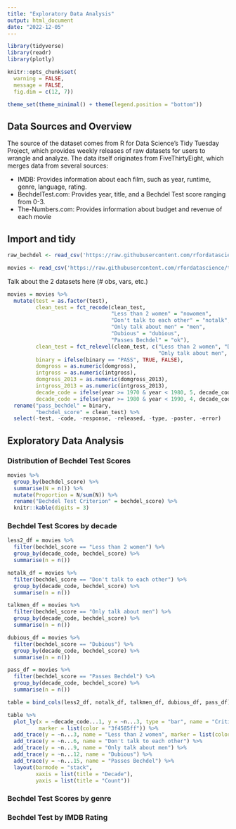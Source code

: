 ```yaml
---
title: "Exploratory Data Analysis"
output: html_document
date: "2022-12-05"
---
```


```r
library(tidyverse)
library(readr)
library(plotly)

knitr::opts_chunk$set(
  warning = FALSE, 
  message = FALSE,
  fig.dim = c(12, 7))

theme_set(theme_minimal() + theme(legend.position = "bottom"))
```

## Data Sources and Overview 
The source of the dataset comes from R for Data Science's Tidy Tuesday Project, which provides weekly releases of raw datasets for users to wrangle and analyze. The data itself originates from FiveThirtyEight, which merges data from several sources:

* IMDB: Provides information about each film, such as year, runtime, genre, language, rating.
* BechdelTest.com: Provides year, title, and a Bechdel Test score ranging from 0-3.
* The-Numbers.com: Provides information about budget and revenue of each movie

## Import and tidy

```r
raw_bechdel <- read_csv('https://raw.githubusercontent.com/rfordatascience/tidytuesday/master/data/2021/2021-03-09/raw_bechdel.csv')

movies <- read_csv('https://raw.githubusercontent.com/rfordatascience/tidytuesday/master/data/2021/2021-03-09/movies.csv')
```

Talk about the 2 datasets here (# obs, vars, etc.)

```r
movies = movies %>% 
  mutate(test = as.factor(test), 
         clean_test = fct_recode(clean_test, 
                                 "Less than 2 women" = "nowomen", 
                                 "Don't talk to each other" = "notalk",
                                 "Only talk about men" = "men", 
                                 "Dubious" = "dubious",
                                 "Passes Bechdel" = "ok"),
         clean_test = fct_relevel(clean_test, c("Less than 2 women", "Don't talk to each other", 
                                                "Only talk about men", "Dubious", "Passes Bechdel")),
         binary = ifelse(binary == "PASS", TRUE, FALSE), 
         domgross = as.numeric(domgross),
         intgross = as.numeric(intgross),
         domgross_2013 = as.numeric(domgross_2013),
         intgross_2013 = as.numeric(intgross_2013),
         decade_code = ifelse(year >= 1970 & year < 1980, 5, decade_code),
         decade_code = ifelse(year >= 1980 & year < 1990, 4, decade_code)) %>% 
  rename("pass_bechdel" = binary,
         "bechdel_score" = clean_test) %>% 
  select(-test, -code, -response, -released, -type, -poster, -error)
```

## Exploratory Data Analysis

### Distribution of Bechdel Test Scores

```r
movies %>% 
  group_by(bechdel_score) %>% 
  summarise(N = n()) %>% 
  mutate(Proportion = N/sum(N)) %>% 
  rename("Bechdel Test Criterion" = bechdel_score) %>% 
  knitr::kable(digits = 3)
```


### Bechdel Test Scores by decade

```r
less2_df = movies %>% 
  filter(bechdel_score == "Less than 2 women") %>% 
  group_by(decade_code, bechdel_score) %>% 
  summarise(n = n()) 

notalk_df = movies %>% 
  filter(bechdel_score == "Don't talk to each other") %>% 
  group_by(decade_code, bechdel_score) %>% 
  summarise(n = n()) 

talkmen_df = movies %>% 
  filter(bechdel_score == "Only talk about men") %>% 
  group_by(decade_code, bechdel_score) %>% 
  summarise(n = n()) 

dubious_df = movies %>% 
  filter(bechdel_score == "Dubious") %>% 
  group_by(decade_code, bechdel_score) %>% 
  summarise(n = n()) 

pass_df = movies %>% 
  filter(bechdel_score == "Passes Bechdel") %>% 
  group_by(decade_code, bechdel_score) %>% 
  summarise(n = n()) 

table = bind_cols(less2_df, notalk_df, talkmen_df, dubious_df, pass_df)

table %>% 
  plot_ly(x = ~decade_code...1, y = ~n...3, type = "bar", name = "Critical",
          marker = list(color = "3f4585ff")) %>% 
  add_trace(y = ~n...3, name = "Less than 2 women", marker = list(color = "22958bff")) %>% 
  add_trace(y = ~n...6, name = "Don't talk to each other") %>% 
  add_trace(y = ~n...9, name = "Only talk about men") %>% 
  add_trace(y = ~n...12, name = "Dubious") %>% 
  add_trace(y = ~n...15, name = "Passes Bechdel") %>% 
  layout(barmode = "stack",
         xaxis = list(title = "Decade"),
         yaxis = list(title = "Count"))
```


### Bechdel Test Scores by genre


### Bechdel Test by IMDB Rating

